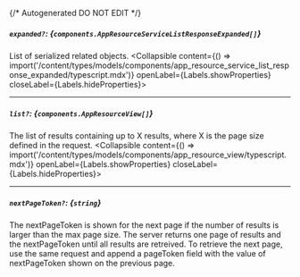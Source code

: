 {/* Autogenerated DO NOT EDIT  */}

##### `expanded?`: *{`components.AppResourceServiceListResponseExpanded[]`}*
List of serialized related objects.
<Collapsible content={() => import('/content/types/models/components/app_resource_service_list_response_expanded/typescript.mdx')} openLabel={Labels.showProperties} closeLabel={Labels.hideProperties}>
</Collapsible>

---
##### `list?`: *{`components.AppResourceView[]`}*
The list of results containing up to X results, where X is the page size defined in the request.
<Collapsible content={() => import('/content/types/models/components/app_resource_view/typescript.mdx')} openLabel={Labels.showProperties} closeLabel={Labels.hideProperties}>
</Collapsible>

---
##### `nextPageToken?`: *{`string`}*
The nextPageToken is shown for the next page if the number of results is larger than the max page size.
 The server returns one page of results and the nextPageToken until all results are retreived.
 To retrieve the next page, use the same request and append a pageToken field with the value of nextPageToken shown on the previous page.


